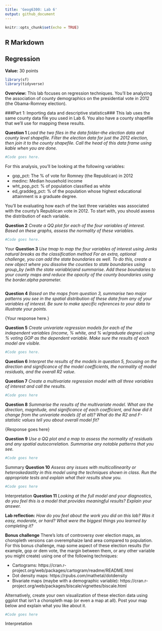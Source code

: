 ```yaml
---
title: 'Geog6300: Lab 6'
output: github_document
---
```


```r
knitr::opts_chunk$set(echo = TRUE)
```

## R Markdown

## Regression

**Value:** 30 points

```r
library(sf)
library(tidyverse)
```

**Overview:**
This lab focuses on regression techniques. You'll be analyzing the association of county demographics on the presidential vote in 2012 (the Obama-Romney election).

###Part 1: Importing data and descriptive statistics###
This lab uses the same county data file you used in Lab 6. You also have a county shapefile that we'll use for mapping these results.

**Question 1** _Load the two files in the data folder--the election data and county level shapefile. Filter the election data for just the 2012 election, then join it to the county shapefile. Call the head of this data frame using kable when you are done._

```r
#Code goes here.
```

For this analysis, you'll be looking at the following variables:

* gop_pct: The % of vote for Romney (the Republican) in 2012
* medinc: Median household income
* wht_pop_pct: % of population classified as white
* ed_graddeg_pct: % of the population whose highest educational attainment is a graduate degree.

You'll be evaluating how each of the last three variables was associated with the county's Republican vote in 2012. To start with, you should assess the distribution of each variable.

**Question 2** _Create a QQ plot for each of the four variables of interest. Based on these graphs, assess the normality of these variables._

```r
#Code goes here.
```

{Your assessment of the variables' normality goes here.}

**Question 3** _Use tmap to map the four variables of interest using Jenks natural breaks as the classification method For an extra, optional challenge, you can add the state boundaries as well. To do this, create a new object where you dissolve the counties to state boundaries using group_by (with the state variable)and summarise. Add these boundaries to your county maps and reduce the opacity of the county boundaries using the border.alpha parameter._

```r

```


**Question 4** _Based on the maps from question 3, summarise two major patterns you see in the spatial distribution of these data from any of your variables of interest. Be sure to make specific references to your data to illustrate your points._

{Your response here.}


**Question 5** _Create univariate regression models for each of the independent variables (income, % white, and % w/graduate degree) using % voting GOP as the dependent variable. Make sure the results of each model are visible._

```r
#Code goes here.
```

**Question 6** _Interpret the results of the models in question 5, focusing on the direction and significance of the model coefficients, the normality of model residuals, and the overall R2 value._

**Question 7** _Create a multivariate regression model with all three variables of interest and call the results._

```r
#Code goes here
```

**Question 8** _Summarise the results of the multivariate model. What are the direction, magnitude, and significance of each coefficient, and how did it change from the univariate models (if at all)? What do the R2 and F-statistic values tell you about overall model fit?_

{Response goes here}

**Question 9** _Use a QQ plot and a map to assess the normality of residuals and any spatial autocorrelation. Summarise any notable patterns that you see._

```r
#Code goes here
```

{Summary goes here}

**Question 10** _Assess any issues with multicollinearity or heteroskedastity in this model using the techniques shown in class. Run the appropriate tests and explain what their results show you._

```r
#Code goes here
```

{Interpretation goes here}

**Question 11** _Looking at the full model and your diagnostics, do you feel this is a model that provides meaningful results? Explain your answer._

**Lab reflection:** _How do you feel about the work you did on this lab? Was it easy, moderate, or hard? What were the biggest things you learned by completing it?_


**Bonus challenge**
There's lots of controversy over election maps, as choropleth versions can overemphaize land area compared to population. For this bonus challenge, map some aspect of these election results (for example, gop or dem vote, the margin between them, or any other variable you might create) using one of the following techniques:

* Cartograms: https://cran.r-project.org/web/packages/cartogram/readme/README.html
* Dot density maps: https://rpubs.com/mathetal/dotdensity
* Bivariate maps (maybe with a demographic variable): https://cran.r-project.org/web/packages/biscale/vignettes/biscale.html

Alternatively, create your own visualization of these election data using ggplot that isn't a choropleth map (or even a map at all). Post your map below and explain what you like about it.

```r
#Code goes here
```

{Interpretation goes here.}

